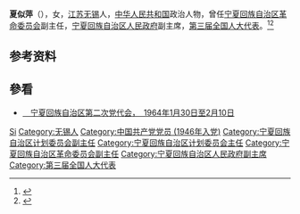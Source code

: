 '''夏似萍'''（{{bd|1917年||1992年|}}），女，[[江苏|江苏]][[无锡|无锡]]人，[[中华人民共和国|中华人民共和国]]政治人物，曾任[[宁夏回族自治区革命委员会|宁夏回族自治区革命委员会]]副主任，[[宁夏回族自治区人民政府|宁夏回族自治区人民政府]]副主席，[[第三届全国人大代表|第三届全国人大代表]]。<ref>{{Cite book|title=中华人民共和国职官志|author=何虎生, 李耀东, 向常福主编|publisher=中国社会出版社|year=2003|isbn=9787800883934|location=北京|pages=}}</ref><ref>{{cite book|title=宁夏百科全书|author=《宁夏百科全书》编纂委员会编|publisher=宁夏人民出版社|year=1998|isbn=|location=|page=}}</ref>

== 参考资料 ==
{{reflist}}

==參看==
* [http://www.nx.xinhuanet.com/ddhy/dth/5.htm 　宁夏回族自治区第二次党代会，　1964年1月30日至2月10日] {{Wayback|url=http://www.nx.xinhuanet.com/ddhy/dth/5.htm |date=20190705072158 }}

{{中国人物小作品}}

{{Authority control}}
{{DEFAULTSORT:Xia夏}}
[[Category:夏姓|Si]]
[[Category:无锡人|Category:无锡人]]
[[Category:中国共产党党员_(1946年入党)|Category:中国共产党党员 (1946年入党)]]
[[Category:宁夏回族自治区计划委员会副主任|Category:宁夏回族自治区计划委员会副主任]]
[[Category:宁夏回族自治区计划委员会主任|Category:宁夏回族自治区计划委员会主任]]
[[Category:宁夏回族自治区革命委员会副主任|Category:宁夏回族自治区革命委员会副主任]]
[[Category:宁夏回族自治区人民政府副主席|Category:宁夏回族自治区人民政府副主席]]
[[Category:第三届全国人大代表|Category:第三届全国人大代表]]